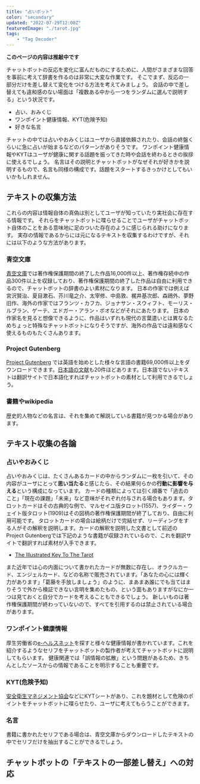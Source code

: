 ```yaml
---
title: "占いボット"
color: "secondary"
updated: "2022-07-29T12:00Z"
featuredImage: "./tarot.jpg"
tags: 
    - "Tag Decoder"
---
```


**このページの内容は推敲中です**

チャットボットの反応を変化に富んだものにするために、人間がさまざまな回答を事前に考えて辞書を作るのは非常に大変な作業です。
そこでまず、反応の一部分だけを差し替えて変化をつける方法を考えてみましょう。
会話の中で差し替えても違和感のない場面は「複数ある中から一つをランダムに選んで説明する」という状況です。

* 占い、おみくじ
* ワンポイント健康情報、KYT(危険予知)
* 好きな名言

チャットの中では占いやおみくじはユーザから直接依頼されたり、会話の終盤くらいに急に占いが始まるなどのパターンがありそうです。
ワンポイント健康情報やKYTはユーザが健康に関する話題を振ってきた時や会話を終わるときの挨拶に使えるでしょう。
名言はその説明とチャットボットがなぜそれが好きかを説明するもので、名言も同様の構成です。話題をスタートするきっかけとしてもいいかもしれません。

## テキストの収集方法

これらの内容は情報自体の真偽は別としてユーザが知っていたり実社会に存在する情報です。
それらをチャットボットに喋らせることでユーザがチャットボット自体のことをある意味地に足のついた存在のように感じられる助けになります。
実存の情報であるからには元になるテキストを収集するわけですが、それには以下のような方法があります。

### 青空文庫
[青空文庫](https://www.aozora.gr.jp/)では著作権保護期間の終了した作品16,000件以上、著作権存続中の作品300件以上を収録しており、著作権保護期間の終了した作品は自由に利用できるので、チャットボットの辞書のよい素材になります。
日本の作家では例えば宮沢賢治、夏目漱石、芥川竜之介、太宰修、中島敦、梶井基次郎、森鴎外、夢野旧作、海外の作家ではフランツ・カフカ、ジョナサン・スウィフト、モーリス・ルブラン、ゲーテ、エドガー・アラン・ポオなどがそれにあたります。
日本の作家名を見ると想像できるように、作品はいずれも現代の言葉遣いとは異なるためちょっと特殊なチャットボットになりそうですが、海外の作品では違和感なく使えるものもたくさんあります。

### Project Gutenberg
[Project Gutenberg](https://www.gutenberg.org/)
では英語を始めとした様々な言語の書籍69,000件以上をダウンロードできます。[日本語の文献](https://www.gutenberg.org/browse/languages/ja)も20件ほどあります。日本語でないテキストは翻訳サイトで日本語化すればチャットボットの素材として利用できるでしょう。

### 書籍やwikipedia
歴史的人物などの名言は、それを集めて解説している書籍が見つかる場合があります。


## テキスト収集の各論

### 占いやおみくじ

占いやおみくじは、たくさんあるカードの中からランダムに一枚を引いて、その内容がユーザにとって**思い当たる**と感じたら、その結果何らかの**行動に影響を与える**という構成になっています。
カードの種類によっては引く順番で「過去のこと」「現在の課題」「未来」など意味がそれぞれ付与される場合もあります。タロットカードはその古典的な例で、マルセイユ版タロット(1557)、ライダー・ウェイト版タロット(1909)はその図柄の著作権保護期間が終了しており、自由に利用可能です。
タロットカードの場合は絵柄だけで完結せず、リーディングをする人がその解釈を説明します。カードの解釈を説明した文書として前述のProject Gutenbergでは下記のような書籍が収録されているので、これを翻訳サイトで翻訳すれば素材が入手できます。

* [The Illustrated Key To The Tarot](https://www.gutenberg.org/cache/epub/43548/pg43548-images.html)

また近年では心の内面について書かれたカードが無数に存在し、オラクルカード、エンジェルカード、などの名称で販売されています。「あなたの心には輝く力があります」「葛藤を手放しましょう」のように、まあまあ誰にでも当てはまりそうで外から検証できない言明を集めたもの、という面もありますがなにか一つは見ておくと自分でカードを考えることもできるでしょう。
新しいものは著作権保護期間が終わっていないので、すべてを引用するのは禁止されている場合があります。

### ワンポイント健康情報
厚生労働省の[e-ヘルスネット](https://www.e-healthnet.mhlw.go.jp/)を探すと様々な健康情報が書かれています。これを紹介するようなセリフをチャットボットの製作者が考えてチャットボットに説明してもらいます。
健康関連では「誤情報の拡散」という問題があるため、きちんとしたソースからの情報であることを明示することも重要です。

### KYT(危険予知)
[安全衛生マネジメント協会](https://www.aemk.or.jp/kyt/jimu)などにKYTシートがあり、これを題材として危険のポイントをチャットボットに喋らせたり、ユーザに考えてもらうことができます。

### 名言
書籍に書かれたセリフである場合は、青空文庫からダウンロードしたテキストの中でセリフだけを抽出することができるでしょう。

## チャットボットの「テキストの一部差し替え」への対応

